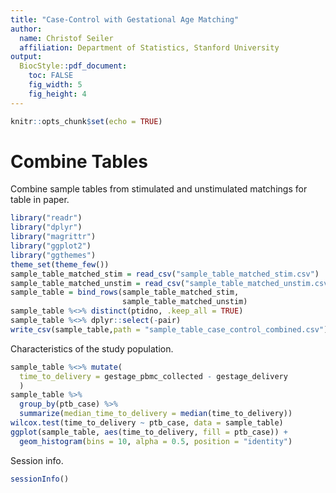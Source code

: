 ```yaml
---
title: "Case-Control with Gestational Age Matching"
author:
  name: Christof Seiler
  affiliation: Department of Statistics, Stanford University
output:
  BiocStyle::pdf_document:
    toc: FALSE
    fig_width: 5
    fig_height: 4
---
```


```r
knitr::opts_chunk$set(echo = TRUE)
```

# Combine Tables

Combine sample tables from stimulated and unstimulated matchings for table in paper.

```r
library("readr")
library("dplyr")
library("magrittr")
library("ggplot2")
library("ggthemes")
theme_set(theme_few())
sample_table_matched_stim = read_csv("sample_table_matched_stim.csv")
sample_table_matched_unstim = read_csv("sample_table_matched_unstim.csv")
sample_table = bind_rows(sample_table_matched_stim, 
                         sample_table_matched_unstim)
sample_table %<>% distinct(ptidno, .keep_all = TRUE)
sample_table %<>% dplyr::select(-pair)
write_csv(sample_table,path = "sample_table_case_control_combined.csv")
```

Characteristics of the study population.

```r
sample_table %<>% mutate(
  time_to_delivery = gestage_pbmc_collected - gestage_delivery
  )
sample_table %>% 
  group_by(ptb_case) %>% 
  summarize(median_time_to_delivery = median(time_to_delivery))
wilcox.test(time_to_delivery ~ ptb_case, data = sample_table)
ggplot(sample_table, aes(time_to_delivery, fill = ptb_case)) + 
  geom_histogram(bins = 10, alpha = 0.5, position = "identity")
```

Session info.

```r
sessionInfo()
```
